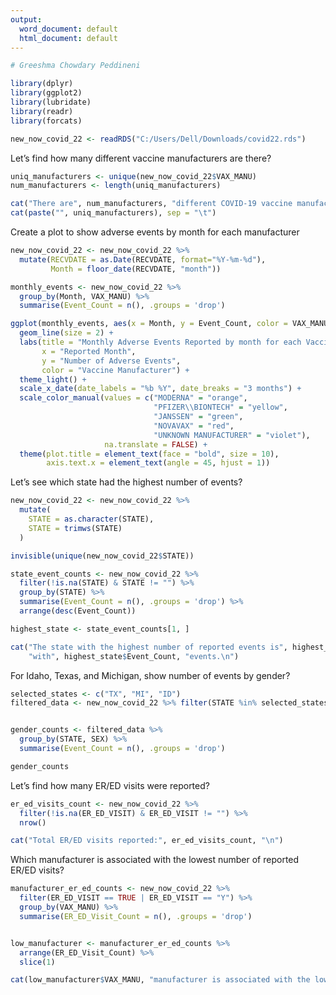 ---
output:
  word_document: default
  html_document: default
---

```{r}
# Greeshma Chowdary Peddineni
```

```{r}
library(dplyr)
library(ggplot2)
library(lubridate)
library(readr)
library(forcats)
```



```{r}
new_now_covid_22 <- readRDS("C:/Users/Dell/Downloads/covid22.rds")
```

Let's find how many different vaccine manufacturers are there?
```{r}
uniq_manufacturers <- unique(new_now_covid_22$VAX_MANU)
num_manufacturers <- length(uniq_manufacturers)

cat("There are", num_manufacturers, "different COVID-19 vaccine manufacturers:\n")
cat(paste("", uniq_manufacturers), sep = "\t")

```

Create a plot to show adverse events by month for each manufacturer
```{r}
new_now_covid_22 <- new_now_covid_22 %>%
  mutate(RECVDATE = as.Date(RECVDATE, format="%Y-%m-%d"),
         Month = floor_date(RECVDATE, "month"))  

monthly_events <- new_now_covid_22 %>%
  group_by(Month, VAX_MANU) %>%
  summarise(Event_Count = n(), .groups = 'drop')

ggplot(monthly_events, aes(x = Month, y = Event_Count, color = VAX_MANU)) +
  geom_line(size = 2) +  
  labs(title = "Monthly Adverse Events Reported by month for each Vaccine Manufacturer",
       x = "Reported Month",
       y = "Number of Adverse Events",
       color = "Vaccine Manufacturer") +
  theme_light() +  
  scale_x_date(date_labels = "%b %Y", date_breaks = "3 months") +  
  scale_color_manual(values = c("MODERNA" = "orange",
                                "PFIZER\\BIONTECH" = "yellow",   
                                "JANSSEN" = "green",
                                "NOVAVAX" = "red",
                                "UNKNOWN MANUFACTURER" = "violet"),
                     na.translate = FALSE) +  
  theme(plot.title = element_text(face = "bold", size = 10),  
        axis.text.x = element_text(angle = 45, hjust = 1)) 
```

Let's see which state had the highest number of events?
```{r}
new_now_covid_22 <- new_now_covid_22 %>%
  mutate(
    STATE = as.character(STATE),  
    STATE = trimws(STATE)         
  )

invisible(unique(new_now_covid_22$STATE))

state_event_counts <- new_now_covid_22 %>%
  filter(!is.na(STATE) & STATE != "") %>% 
  group_by(STATE) %>%
  summarise(Event_Count = n(), .groups = 'drop') %>%
  arrange(desc(Event_Count))  

highest_state <- state_event_counts[1, ]

cat("The state with the highest number of reported events is", highest_state$STATE, 
    "with", highest_state$Event_Count, "events.\n")
```

For Idaho, Texas, and Michigan, show number of events by gender?
```{r}
selected_states <- c("TX", "MI", "ID")
filtered_data <- new_now_covid_22 %>% filter(STATE %in% selected_states)


gender_counts <- filtered_data %>%
  group_by(STATE, SEX) %>%
  summarise(Event_Count = n(), .groups = 'drop')

gender_counts
```


Let's find how many ER/ED visits were reported?
```{r}
er_ed_visits_count <- new_now_covid_22 %>%
  filter(!is.na(ER_ED_VISIT) & ER_ED_VISIT != "") %>%
  nrow()

cat("Total ER/ED visits reported:", er_ed_visits_count, "\n")
```

Which manufacturer is associated with the lowest number of reported ER/ED visits?
```{r}
manufacturer_er_ed_counts <- new_now_covid_22 %>%
  filter(ER_ED_VISIT == TRUE | ER_ED_VISIT == "Y") %>%
  group_by(VAX_MANU) %>%
  summarise(ER_ED_Visit_Count = n(), .groups = 'drop')


low_manufacturer <- manufacturer_er_ed_counts %>%
  arrange(ER_ED_Visit_Count) %>%
  slice(1)

cat(low_manufacturer$VAX_MANU, "manufacturer is associated with the lowest number of reported ER/ED with", low_manufacturer$ER_ED_Visit_Count, "visits.")
```



